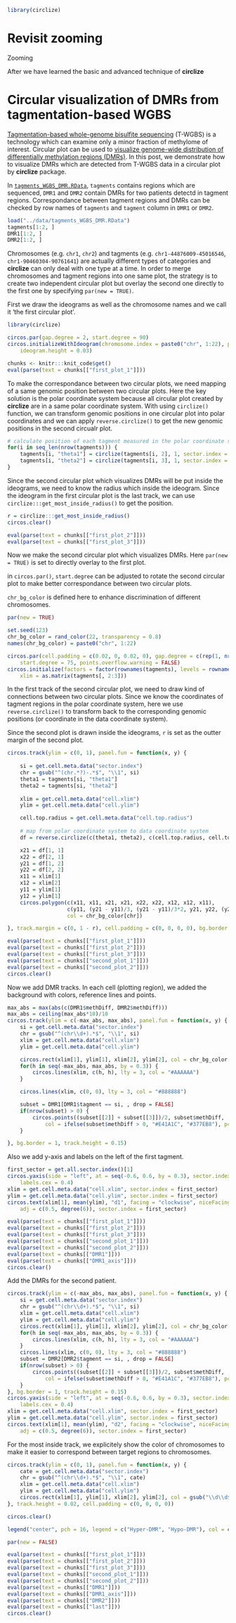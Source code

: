 ```r
library(circlize)
```

# Revisit zooming

Zooming

After we have learned the basic and advanced technique of **circlize**

Circular visualization of DMRs from tagmentation-based WGBS
======================================================

[Tagmentation-based whole-genome bisulfite sequencing](http://www.nature.com/nprot/journal/v8/n10/full/nprot.2013.118.html) 
(T-WGBS) is a technology which can examine only a minor fraction of methylome of interest.
Circular plot can be used to [visualize genome-wide distribution of differentially methylation
regions (DMRs)](http://jokergoo.github.io/circlize/example/railfallplot.html). 
In this post, we demonstrate how to visualize DMRs which are detected from T-WGBS data in a circular plot by **circlize** package.

In [`tagments_WGBS_DMR.RData`](../../data/tagments_WGBS_DMR.RData), `tagments` contains regions which are sequenced, 
`DMR1` and `DMR2` contain DMRs for two patients detectd in tagment regions. Correspondance between tagment regions
and DMRs can be checked by row names of `tagments` and `tagment` column in `DMR1` or `DMR2`.

```r
load("../data/tagments_WGBS_DMR.RData")
tagments[1:2, ]
DMR1[1:2, ]
DMR2[1:2, ]
```

Chromosomes (e.g. `chr1`, `chr2`) and tagments (e.g. `chr1-44876009-45016546`, `chr1-90460304-90761641`)
are actually different types of categories and **circlize** can only deal with one type at a time.
In order to merge chromosomes and tagment regions into one same plot, the strategy is to create two independent
circular plot but overlay the second one directly to the first one by specifying `par(new = TRUE)`.

First we draw the ideograms as well as the chromosome names and we call it 'the first circular plot'.

```r
library(circlize)

circos.par(gap.degree = 2, start.degree = 90)
circos.initializeWithIdeogram(chromosome.index = paste0("chr", 1:22), plotType = c("ideogram", "labels"),
	ideogram.height = 0.03)
```

```r
chunks <- knitr:::knit_code$get()
eval(parse(text = chunks[["first_plot_1"]]))
```

To make the correspondance between two circular plots, we need mapping of a same genomic position
between two circular plots. Here the key solution is the polar coordinate system because all circular
plot created by **circlize** are in a same polar coordinate system. With using `circlize()` function, we can transform
genomic positions in one circular plot into polar coordinates and we can apply `reverse.circlize()` to get 
the new genomic positions in the second circualr plot.

```r
# calculate position of each tagment measured in the polar coordinate system
for(i in seq_len(nrow(tagments))) {
	tagments[i, "theta1"] = circlize(tagments[i, 2], 1, sector.index = tagments[i, 1])[1, 1]
	tagments[i, "theta2"] = circlize(tagments[i, 3], 1, sector.index = tagments[i, 1])[1, 1]
}
```

Since the second circular plot which visualizes DMRs will be put inside the ideograms, we need to know
the radius which inside the ideogram. Since the ideogram in the first circular plot is the last track, we can
use `circlize:::get_most_inside_radius()` to get the position.

```r
r = circlize:::get_most_inside_radius()
circos.clear()
```

```r
eval(parse(text = chunks[["first_plot_2"]]))
eval(parse(text = chunks[["first_plot_3"]]))
```

Now we make the second circular plot which visualizes DMRs. Here `par(new = TRUE)` is set to directly overlay
to the first plot. 

in `circos.par()`, `start.degree` can be adjusted to rotate the second circular plot to make better correspondance
between two circular plots.

`chr_bg_color` is defined here to enhance discrimination of different chromosomes.

```r
par(new = TRUE)

set.seed(123)
chr_bg_color = rand_color(22, transparency = 0.8)
names(chr_bg_color) = paste0("chr", 1:22)

circos.par(cell.padding = c(0.02, 0, 0.02, 0), gap.degree = c(rep(1, nrow(tagments)-1), 10), 
	start.degree = 75, points.overflow.warning = FALSE)
circos.initialize(factors = factor(rownames(tagments), levels = rownames(tagments)), 
	xlim = as.matrix(tagments[, 2:3]))
```

In the first track of the second circular plot, we need to draw kind of connections between two circular
plots. Since we know the coordinates of tagment regions in the polar coordinate system, here we use 
`reverse.circlize()` to transform back to the corresponding genomic positions (or coordinate in the data coordinate system).

Since the second plot is drawn inside the ideograms, `r` is set as the outter margin of the second plot.


```r
circos.track(ylim = c(0, 1), panel.fun = function(x, y) {
	
	si = get.cell.meta.data("sector.index")
	chr = gsub("^(chr.*?)-.*$", "\\1", si)
	theta1 = tagments[si, "theta1"]
	theta2 = tagments[si, "theta2"]
	
	xlim = get.cell.meta.data("cell.xlim")
	ylim = get.cell.meta.data("cell.ylim")

	cell.top.radius = get.cell.meta.data("cell.top.radius")
	
	# map from polar coordinate system to data coordinate system
	df = reverse.circlize(c(theta1, theta2), c(cell.top.radius, cell.top.radius))

	x21 = df[1, 1]
	x22 = df[2, 1]
	y21 = df[1, 2]
	y22 = df[2, 2]
	x11 = xlim[1]
	x12 = xlim[2]
	y11 = ylim[1]
	y12 = ylim[1]
	circos.polygon(c(x11, x11, x21, x21, x22, x22, x12, x12, x11),
		           c(y11, (y21 - y11)/3, (y21 - y11)/3*2, y21, y22, (y22 - y12)/3*2, (y22 - y12)/3, y12, y11), 
		           col = chr_bg_color[chr])

}, track.margin = c(0, 1 - r), cell.padding = c(0, 0, 0, 0), bg.border = NA, track.height = 0.1)
```

```r
eval(parse(text = chunks[["first_plot_1"]]))
eval(parse(text = chunks[["first_plot_2"]]))
eval(parse(text = chunks[["first_plot_3"]]))
eval(parse(text = chunks[["second_plot_1"]]))
eval(parse(text = chunks[["second_plot_2"]]))
circos.clear()
```

Now we add DMR tracks. In each cell (plotting region), we added the background with colors,
reference lines and points.

```r
max_abs = max(abs(c(DMR1$methDiff, DMR2$methDiff)))
max_abs = ceiling(max_abs*10)/10
circos.track(ylim = c(-max_abs, max_abs), panel.fun = function(x, y) {
	si = get.cell.meta.data("sector.index")
	chr = gsub("^(chr\\d+).*$", "\\1", si)
	xlim = get.cell.meta.data("cell.xlim")
	ylim = get.cell.meta.data("cell.ylim")

	circos.rect(xlim[1], ylim[1], xlim[2], ylim[2], col = chr_bg_color[[chr]])
	for(h in seq(-max_abs, max_abs, by = 0.3)) {
		circos.lines(xlim, c(h, h), lty = 3, col = "#AAAAAA")
	}

	circos.lines(xlim, c(0, 0), lty = 3, col = "#888888")

	subset = DMR1[DMR1$tagment == si, , drop = FALSE]
	if(nrow(subset) > 0) {
		circos.points((subset[[2]] + subset[[3]])/2, subset$methDiff, 
			col = ifelse(subset$methDiff > 0, "#E41A1C", "#377EB8"), pch = 16, cex = 0.5)
	}

}, bg.border = 1, track.height = 0.15)
```

Also we add y-axis and labels on the left of the first tagment.

```r
first_sector = get.all.sector.index()[1]
circos.yaxis(side = "left", at = seq(-0.6, 0.6, by = 0.3), sector.index = first_sector,
	labels.cex = 0.4)
xlim = get.cell.meta.data("cell.xlim", sector.index = first_sector)
ylim = get.cell.meta.data("cell.ylim", sector.index = first_sector)
circos.text(xlim[1], mean(ylim), "d1", facing = "clockwise", niceFacing = TRUE, cex = 0.8, 
	adj = c(0.5, degree(6)), sector.index = first_sector)
```

```r
eval(parse(text = chunks[["first_plot_1"]]))
eval(parse(text = chunks[["first_plot_2"]]))
eval(parse(text = chunks[["first_plot_3"]]))
eval(parse(text = chunks[["second_plot_1"]]))
eval(parse(text = chunks[["second_plot_2"]]))
eval(parse(text = chunks[["DMR1"]]))
eval(parse(text = chunks[["DMR1_axis"]]))
circos.clear()
```

Add the DMRs for the second patient.

```r
circos.track(ylim = c(-max_abs, max_abs), panel.fun = function(x, y) {
	si = get.cell.meta.data("sector.index")
	chr = gsub("^(chr\\d+).*$", "\\1", si)
	xlim = get.cell.meta.data("cell.xlim")
	ylim = get.cell.meta.data("cell.ylim")
	circos.rect(xlim[1], ylim[1], xlim[2], ylim[2], col = chr_bg_color[[chr]])
	for(h in seq(-max_abs, max_abs, by = 0.3)) {
		circos.lines(xlim, c(h, h), lty = 3, col = "#AAAAAA")
	}
	circos.lines(xlim, c(0, 0), lty = 3, col = "#888888")
	subset = DMR2[DMR2$tagment == si, , drop = FALSE]
	if(nrow(subset) > 0) {
		circos.points((subset[[2]] + subset[[3]])/2, subset$methDiff, 
			col = ifelse(subset$methDiff > 0, "#E41A1C", "#377EB8"), pch = 16, cex = 0.5)
	}
}, bg.border = 1, track.height = 0.15)
circos.yaxis(side = "left", at = seq(-0.6, 0.6, by = 0.3), sector.index = first_sector,
	labels.cex = 0.4)
xlim = get.cell.meta.data("cell.xlim", sector.index = first_sector)
ylim = get.cell.meta.data("cell.ylim", sector.index = first_sector)
circos.text(xlim[1], mean(ylim), "d2", facing = "clockwise", niceFacing = TRUE, cex = 0.8, 
	adj = c(0.5, degree(6)), sector.index = first_sector)
```

For the most inside track, we explicitely show the color of chromosomes to make it easier to correspond
between target regions to chromosomes.

```r
circos.track(ylim = c(0, 1), panel.fun = function(x, y) {
	cate = get.cell.meta.data("sector.index")
	chr = gsub("^(chr\\d+).*$", "\\1", cate)
	xlim = get.cell.meta.data("cell.xlim")
	ylim = get.cell.meta.data("cell.ylim")
	circos.rect(xlim[1], ylim[1], xlim[2], ylim[2], col = gsub("\\d\\d$", "", chr_bg_color[[chr]]))
}, track.height = 0.02, cell.padding = c(0, 0, 0, 0))

circos.clear()

legend("center", pch = 16, legend = c("Hyper-DMR", "Hypo-DMR"), col = c("#E41A1C", "#377EB8"))

par(new = FALSE)
```

```r
eval(parse(text = chunks[["first_plot_1"]]))
eval(parse(text = chunks[["first_plot_2"]]))
eval(parse(text = chunks[["first_plot_3"]]))
eval(parse(text = chunks[["second_plot_1"]]))
eval(parse(text = chunks[["second_plot_2"]]))
eval(parse(text = chunks[["DMR1"]]))
eval(parse(text = chunks[["DMR1_axis"]]))
eval(parse(text = chunks[["DMR2"]]))
eval(parse(text = chunks[["last"]]))
circos.clear()
```

<!-- uid=segmentation_WGBS_dmr -->